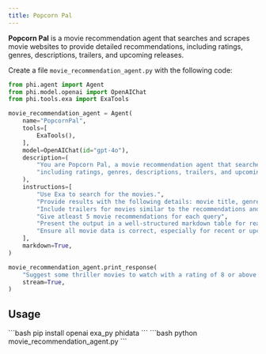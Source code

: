 ```yaml
---
title: Popcorn Pal
---
```

**Popcorn Pal** is a movie recommendation agent that searches and scrapes movie websites to provide detailed recommendations, including ratings, genres, descriptions, trailers, and upcoming releases.

Create a file `movie_recommendation_agent.py` with the following code:

```python movie_recommendation_agent.py
from phi.agent import Agent
from phi.model.openai import OpenAIChat
from phi.tools.exa import ExaTools

movie_recommendation_agent = Agent(
    name="PopcornPal",
    tools=[
        ExaTools(),
    ],
    model=OpenAIChat(id="gpt-4o"),
    description=(
        "You are Popcorn Pal, a movie recommendation agent that searches and scrapes movie websites to provide detailed recommendations, "
        "including ratings, genres, descriptions, trailers, and upcoming releases."
    ),
    instructions=[
        "Use Exa to search for the movies.",
        "Provide results with the following details: movie title, genre, movies with good ratings, description, recommended viewing age, primary language,runtime, imdb rating and release date.",
        "Include trailers for movies similar to the recommendations and upcoming movies of the same genre or from related directors/actors.",
        "Give atleast 5 movie recommendations for each query",
        "Present the output in a well-structured markdown table for readability.",
        "Ensure all movie data is correct, especially for recent or upcoming releases.",
    ],
    markdown=True,
)

movie_recommendation_agent.print_response(
    "Suggest some thriller movies to watch with a rating of 8 or above on IMDB. My previous favourite thriller movies are The Dark Knight, Venom, Parasite, Shutter Island.",
    stream=True,
)
```
## Usage

<Steps>
  <Snippet file="create-venv-step.mdx" />

  <Step title="Install libraries">
    ```bash
    pip install openai exa_py phidata
    ```
  </Step>

  <Step title="Run the agent">
    ```bash
    python movie_recommendation_agent.py
    ```
  </Step>

</Steps>